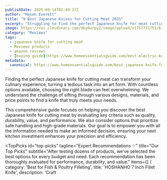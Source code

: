 ```yaml
---
publishDate: 2025-09-14T02:49:37Z
author: "Mason Everett"
title: "9 Best Japanese Knives for Cutting Meat 2025"
excerpt: "Struggling to find the perfect Japanese knife for meat cutting? We tested top models to help you choose the best, ensuring precision and durability for your kitchen."
image: https://res.cloudinary.com/dky6urpy2/image/upload/v1757731751/blog_image_1757731751_npnn6x.webp
category: "Reviews"
tags:
  - japanese knife for cutting meat
  - Reviews products
  - amazon reviews
  - [buying guide](https://www.homeessentialsguide.com/best-electric-knife-for-cutting-meat)
metadata:
  canonical: https://www.homeessentialsguide.com/best-japanese-knife-for-cutting-meat
---
```



Finding the perfect Japanese knife for cutting meat can transform your culinary experience, turning a tedious task into an art form. With countless options available, choosing the right blade can feel overwhelming. We understand the challenge of sifting through various designs, materials, and price points to find a knife that truly meets your needs.

This comprehensive guide focuses on helping you discover the best Japanese knife for cutting meat by evaluating key criteria such as quality, durability, value, and performance. We also consider options that prioritize safe handling and high-grade materials. Our goal is to empower you with all the information needed to make an informed decision, ensuring your next kitchen investment enhances your precision and efficiency.

<TopPicks
  id="top-picks"
  tagline="Expert Recommendations ✨"
  title="Our Top Picks"
  subtitle="After testing dozens of products, we've selected the best options for every budget and need. Each recommendation has been thoroughly evaluated for performance, durability, and value."
  items={[
    {
      category: 'Best for Fish & Poultry Filleting',
      title: 'HOSHANHO 7 Inch Fillet Knife',
      description: 'Craft